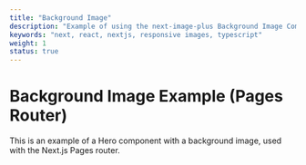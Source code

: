 ```yaml
---
title: "Background Image"
description: "Example of using the next-image-plus Background Image Component with the Pages router."
keywords: "next, react, nextjs, responsive images, typescript"
weight: 1
status: true
---
```


# Background Image Example (Pages Router)

This is an example of a Hero component with a background image, used with the Next.js Pages router.

<ExamplesHero
  title="Background image example"
  description="Create stunning websites and applications with our powerful platform. Get started today and bring your ideas to life."
/>
